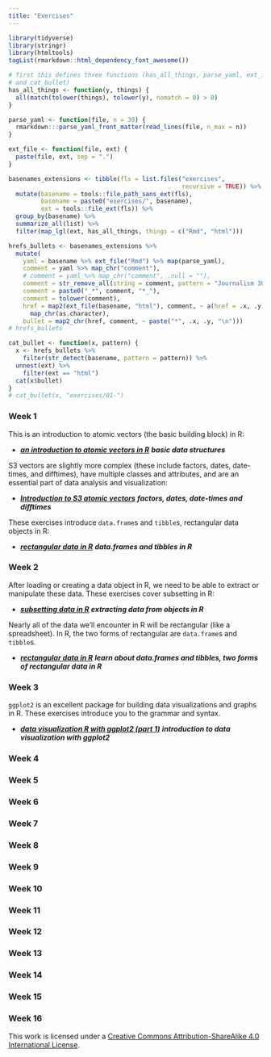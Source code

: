```yaml
---
title: "Exercises"
---
```


```r
library(tidyverse)
library(stringr)
library(htmltools)
tagList(rmarkdown::html_dependency_font_awesome())
```

```r
# first this defines three functions (has_all_things, parse_yaml, ext_file,  
# and cat_bullet)
has_all_things <- function(y, things) {
  all(match(tolower(things), tolower(y), nomatch = 0) > 0)
}

parse_yaml <- function(file, n = 30) {
  rmarkdown:::parse_yaml_front_matter(read_lines(file, n_max = n))
}

ext_file <- function(file, ext) {
  paste(file, ext, sep = ".")
}
```

```r
basenames_extensions <- tibble(fls = list.files("exercises", 
                                                recursive = TRUE)) %>% 
  mutate(basename = tools::file_path_sans_ext(fls),
         basename = paste0("exercises/", basename),
         ext = tools::file_ext(fls)) %>% 
  group_by(basename) %>%
  summarize_all(list) %>%
  filter(map_lgl(ext, has_all_things, things = c("Rmd", "html")))
```

```r
hrefs_bullets <- basenames_extensions %>%
  mutate(
    yaml = basename %>% ext_file("Rmd") %>% map(parse_yaml), 
    comment = yaml %>% map_chr("comment"),
    # comment = yaml %>% map_chr("comment", .null = ""),
    comment = str_remove_all(string = comment, pattern = "Journalism 303: "),
    comment = paste0("_*", comment, "*_"),
    comment = tolower(comment),
    href = map2(ext_file(basename, "html"), comment, ~ a(href = .x, .y)) %>%
      map_chr(as.character),
    bullet = map2_chr(href, comment, ~ paste("*", .x, .y, "\n")))
# hrefs_bullets
```

```r
cat_bullet <- function(x, pattern) {
  x <- hrefs_bullets %>% 
    filter(str_detect(basename, pattern = pattern)) %>%
  unnest(ext) %>%
    filter(ext == "html")
  cat(x$bullet)
}
# cat_bullet(x, "exercises/01-")
```


### Week 1 

This is an introduction to atomic vectors (the basic building block) in R: 

* <a href="https://mjfrigaard.shinyapps.io/csuc-dj-01_atomic-vectors/">_**an introduction to atomic vectors in R**_</a> _**basic data structures**_ 

S3 vectors are slightly more complex (these include factors, dates, date-times, and difftimes), have multiple classes and attributes, and are an essential part of data analysis and visualization:

* <a href="https://mjfrigaard.shinyapps.io/csuc-dj-02_s3-atomic-vectors/">_**Introduction to S3 atomic vectors**_</a> _**factors, dates, date-times and difftimes**_ 

These exercises introduce `data.frame`s and `tibble`s, rectangular data objects in R:

* <a href="https://mjfrigaard.shinyapps.io/csuc-dj-02_data-frames/">_**rectangular data in R**_</a> _**data.frames and tibbles in R**_ 

### Week 2 

After loading or creating a data object in R, we need to be able to extract or manipulate these data. These exercises cover subsetting in R:

* <a href="https://mjfrigaard.shinyapps.io/csuc-dj-03_subsetting/">_**subsetting data in R**_</a> _**extracting data from objects in R**_ 

Nearly all of the data we'll encounter in R will be rectangular (like a spreadsheet). In R, the two forms of rectangular are `data.frame`s and `tibble`s.

* <a href="https://mjfrigaard.shinyapps.io/csuc-dj-04_rectangular-data/">_**rectangular data in R**_</a> _**learn about data.frames and tibbles, two forms of rectangular data in R**_ 

### Week 3 

`ggplot2` is an excellent package for building data visualizations and graphs in R. These exercises introduce you to the grammar and syntax. 

* <a href="">_**data visualization R with ggplot2 (part 1)**_</a> _**introduction to data visualization with ggplot2**_ 

### Week 4 

### Week 5 

### Week 6 

### Week 7 

### Week 8 

### Week 9 

### Week 10 

### Week 11 

### Week 12 

### Week 13 

### Week 14 

### Week 15 

### Week 16 




This work is licensed under a [Creative Commons Attribution-ShareAlike 4.0 International License](https://creativecommons.org/licenses/by-sa/4.0/).

